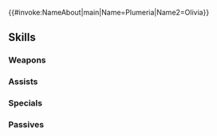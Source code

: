 {{#invoke:NameAbout|main|Name=Plumeria|Name2=Olivia}}{{HeroPage Tabs}}
{{Hero Infobox
|Name=Plumeria
|Title=Spring Dance
|WeaponType=Blue Lance
|MoveType=Flying
|secondPerson=Olivia
|Origin=Fire Emblem Heroes,Fire Emblem Awakening
|Gender=FF
|harmonized=Grants【Resonance: Blades】to unit and allies from the same titles as unit for 1 turn.<br><br>If unit has not entered combat on the current turn, grants another action to unit, and if Canto has already been triggered, re-enables Canto.<br><br>【Resonance: Blades】<br>Grants Atk/Spd+4 during combat for 1 turn.
|actorEN=Nicole Gose,Karen Strassman
|actorJP=堀江由衣,松嵜麗
|artist=切符
|additionDate=March 6, 2025
|releaseDate=March 7, 2025
|entry=0;10
|cv1=0
|cv2=400500
|TagID=双界プルメリア
|InternalID=1214
|Properties=special,harmonized,refresher,hat,tiara
|description=Plumeria, the dökkálfr, and Olivia, the dancer. Their dance brings color to the spring festival. They appear in Fire Emblem Heroes / Awakening
}}
{{Stats Page
|Lv1HP=18|Lv1ATK=10|Lv1SPD=3|Lv1DEF=6|Lv1RES=10
|GRHP=50|GRATK=80|GRSPD=30|GRDEF=65|GRRES=90
}}
==Skills==
===Weapons===
{{Weapons Table
|weapon1=Iron Lance
|weapon1Default=1
|weapon1Unlock=1
|weapon2=Steel Lance
|weapon2Default=2
|weapon2Unlock=2
|weapon3=Silver Lance
|weapon3Default=4
|weapon3Unlock=3
|weapon4=Springing Spear
|weapon4Default=5
|weapon4Unlock=5
}}
===Assists===
{{Assists Table
|assist1=Dance
|assist1Default=4
|assist1Unlock=3
|assist2=Dreamlike Night
|assist2Unlock=5
}}
===Specials===
{{Specials Table}}
===Passives===
{{Passives Table
|passiveA1=Fortress Res 1
|passiveA2=Fort. Def/Res 1
|passiveA3=Fort. Def/Res 2
|passiveA4=Stronghold
|passiveA1Unlock=2
|passiveA2Unlock=3
|passiveA3Unlock=4
|passiveA4Unlock=5
|passiveB1=Sabotage Def 1
|passiveB2=Sabotage Def 2
|passiveB3=Sabotage Def 3
|passiveB4=Def/Res Discord
|passiveB1Unlock=2
|passiveB2Unlock=3
|passiveB3Unlock=4
|passiveB4Unlock=5
|passiveC1=Shadow Smite 1
|passiveC2=Shadow Smite 2
|passiveC3=Shadow Smite 3
|passiveC4=Shadow Smite 4
|passiveC1Unlock=2
|passiveC2Unlock=3
|passiveC3Unlock=4
|passiveC4Unlock=5
}}
{{Heroes Navbox}}